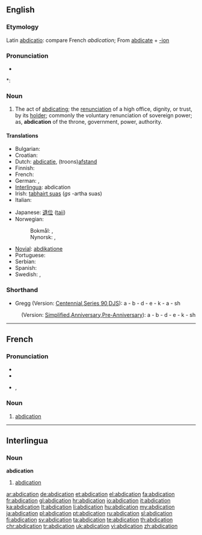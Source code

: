 ==English==
{{wikisource1911Enc|Abdication}}

===Etymology===
Latin [[abdicatio]]: compare French ''abdication''; From [[abdicate]] + [[-ion]]

===Pronunciation===
* {{audio|en-us-abdication.ogg|Audio (US)}}

*: {{rhymes|eɪʃən}}

===Noun===
{{en-noun}}

# The act of [[abdicating]]; the [[renunciation]] of a high office, dignity, or trust, by its [[holder]]; commonly the voluntary renunciation of sovereign power; as, '''abdication''' of the throne, government, power, authority.

====Translations====
{{trans-top|the act of abdicating; the renunciation of a high office, dignity, or trust, by its holder}}
* Bulgarian: {{t+|bg|абдикация|f|tr=abdikácija}}
* Croatian: {{t+|hr|abdikacija|f|alt=abdikácija}}
* Dutch: [[abdicatie]], (troons)[[afstand]]
* Finnish: {{t+|fi|abdikaatio}}
* French: {{t+|fr|abdication|f}}
* German: {{t+|de|Verzicht}}, {{t+|de|Abdankung|f}}
* [[Interlingua]]: abdication {{f}}
* Irish: [[tabhairt suas]] {{f}} (''gs'' -artha suas)
* Italian: {{t+|it|abdicazione|f}}
{{trans-mid}}
* Japanese: [[退位]] ([[taii]])
* Norwegian:
*: Bokmål: {{t+|no|abdikasjon|m}}, {{t|no|frasielse|m}}
*: Nynorsk: {{t-|nn|abdikasjon|m|xs=Norwegian Nynorsk}}, {{t|nn|fråseiing|f|xs=Norwegian Nynorsk}}
* [[Novial]]: [[abdikatione]]
* Portuguese: {{t+|pt|abdicação|f}}
* Serbian: {{t+|sr|абдикација|f|tr=abdikacija|sc=Cyrl}}
* Spanish: {{t+|es|abdicación|f}}
* Swedish: {{t+|sv|abdikation}}, {{t+|sv|avgång}}
{{trans-bottom}}

===Shorthand===

* Gregg (Version: [http://en.wikipedia.org/wiki/Gregg_Shorthand#Centennial_Gregg_Shorthand Centennial],[http://en.wikipedia.org/wiki/Gregg_Shorthand#Series_90_Gregg_Shorthand Series 90],[http://en.wikipedia.org/wiki/Gregg_Shorthand#Diamond_Jubilee_Gregg_Shorthand DJS]): a - b - d - e - k - a - sh
: (Version: [http://en.wikipedia.org/wiki/Gregg_Shorthand#Simplified_Gregg_Shorthand Simplified],[http://en.wikipedia.org/wiki/Gregg_Shorthand#Anniversary_Gregg_Shorthand Anniversary],[http://en.wikipedia.org/wiki/Gregg_Shorthand#Pre-Anniversary_Gregg_Shorthand Pre-Anniversary]): a - b - d - e - k - sh

----

==French==

===Pronunciation===
* {{audio|Fr-abdication.ogg|audio}}
* {{audio|en-us-abdication.ogg|Audio (US)}}

* {{IPA|/ab.di.ka.sjɔ̃/|lang=fr}}, {{SAMPA|/ab.di.ka.sjO~/}}

===Noun===
{{fr-noun|f}}

# [[#English|abdication]]

----

==Interlingua==

===Noun===
'''abdication''' {{f}}

# [[#English|abdication]]

[[ar:abdication]]
[[de:abdication]]
[[et:abdication]]
[[el:abdication]]
[[fa:abdication]]
[[fr:abdication]]
[[gl:abdication]]
[[hr:abdication]]
[[io:abdication]]
[[it:abdication]]
[[ka:abdication]]
[[lt:abdication]]
[[li:abdication]]
[[hu:abdication]]
[[my:abdication]]
[[ja:abdication]]
[[pl:abdication]]
[[pt:abdication]]
[[ru:abdication]]
[[sl:abdication]]
[[fi:abdication]]
[[sv:abdication]]
[[ta:abdication]]
[[te:abdication]]
[[th:abdication]]
[[chr:abdication]]
[[tr:abdication]]
[[uk:abdication]]
[[vi:abdication]]
[[zh:abdication]]
